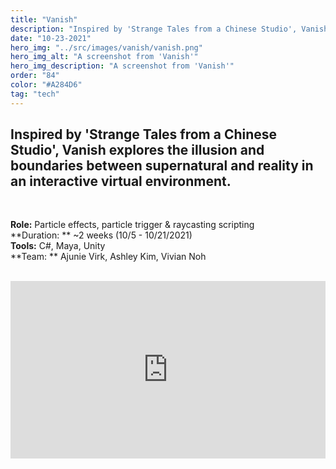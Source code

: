 ```yaml
---
title: "Vanish"
description: "Inspired by 'Strange Tales from a Chinese Studio', Vanish explores the illusion and boundaries between supernatural and reality in an interactive virtual environment."
date: "10-23-2021"
hero_img: "../src/images/vanish/vanish.png"
hero_img_alt: "A screenshot from 'Vanish'"
hero_img_description: "A screenshot from 'Vanish'"
order: "84"
color: "#A284D6"
tag: "tech"
---
```

## Inspired by 'Strange Tales from a Chinese Studio', Vanish explores the illusion and boundaries between supernatural and reality in an interactive virtual environment. ##

<br/>

**Role:** Particle effects, particle trigger & raycasting scripting <br/>
**Duration: ** ~2 weeks (10/5 - 10/21/2021)<br/>
**Tools:** C#, Maya, Unity <br/>
**Team: ** Ajunie Virk, Ashley Kim, Vivian Noh

<br/>
<div style="padding:56.25% 0 0 0;position:relative;">
<iframe className='video1' 
    src="https://www.youtube.com/embed/z4mTYn1mWfk?autoplay=1" 
    style="position:absolute;top:0;left:0;width:100%;height:100%;"
    title={'Vanish demo'}
    frameBorder='0'
    allow="accelerometer; loop; encrypted-media; gyroscope" 
    allowfullscreen
/>
</div>
<br/><br/><br/>

## Notice: More details to be added! ####